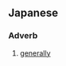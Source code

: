 ==Japanese==
{{ja-kanjitab|そう|べつ|yomi=o}}

===Adverb===
{{ja-pos|adverb|そうべつ|kyu=總別}}

# [[generally]]
